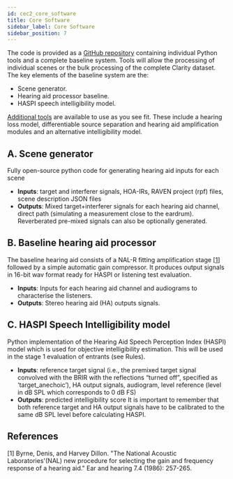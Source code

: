 ```yaml
---
id: cec2_core_software
title: Core Software
sidebar_label: Core Software
sidebar_position: 7
---
```


The code is provided as a [GitHub repository](https://github.com/claritychallenge/clarity) containing individual Python tools and a complete baseline system. Tools will allow the processing of individual scenes or the bulk processing of the complete Clarity dataset.
The key elements of the baseline system are the:

- Scene generator.
- Hearing aid processor baseline.
- HASPI speech intelligibility model.

[Additional tools](./cec2_additional_tools.mdx) are available to use as you see fit. These include a hearing loss model, differentiable source separation and hearing aid amplification modules and an alternative intelligibility model.

## A. Scene generator

Fully open-source python code for generating hearing aid inputs for each scene

- **Inputs**: target and interferer signals, HOA-IRs, RAVEN project (rpf) files, scene description JSON files
- **Outputs**: Mixed target+interferer signals for each hearing aid channel, direct path (simulating a measurement close to the eardrum). Reverberated pre-mixed signals can also be optionally generated.

## B. Baseline hearing aid processor

The baseline hearing aid consists of a NAL-R  fitting amplification stage \[[1](#refs)\] followed by a simple automatic gain compressor. It produces output signals in 16-bit wav format ready for HASPI or listening test evaluation.

- **Inputs**: Inputs for each hearing aid channel and audiograms to characterise the listeners.
- **Outputs**: Stereo hearing aid (HA) outputs signals.

## C. HASPI Speech Intelligibility model

Python implementation of the Hearing Aid Speech Perception Index (HASPI) model which is used for objective intelligibility estimation. This will be used in the stage 1 evaluation of entrants (see Rules).

- **Inputs**: reference target signal (i.e., the premixed target signal convolved with the BRIR with the reflections “turned off”, specified as ‘target_anechoic’), HA output signals, audiogram, level reference (level in dB SPL which corresponds to 0 dB FS)
- **Outputs**: predicted intelligibility score
It is important to remember that both reference target and HA output signals have to be calibrated to the same dB SPL level before calculating HASPI.

## References

<a name="refs"></a>

[1] Byrne, Denis, and Harvey Dillon. "The National Acoustic Laboratories'(NAL) new procedure for selecting the gain and frequency response of a hearing aid." Ear and hearing 7.4 (1986): 257-265.
